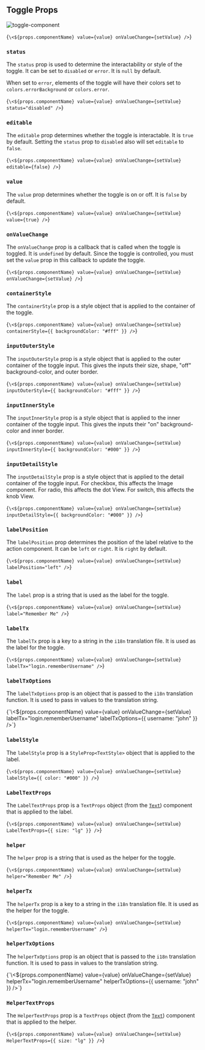 
## Toggle Props

![toggle-component](https://github.com/user-attachments/assets/ffbbe61e-9aea-4895-ab19-d38f76b3e379)

<CodeBlock language="tsx">{`\<${props.componentName} value={value} onValueChange={setValue} />`}</CodeBlock>

### `status`

The `status` prop is used to determine the interactability or style of the toggle. It can be set to `disabled` or `error`. It is `null` by default.

When set to `error`, elements of the toggle will have their colors set to `colors.errorBackground` or `colors.error`.

<CodeBlock language="tsx">{`\<${props.componentName} value={value} onValueChange={setValue} status="disabled" />`}</CodeBlock>

### `editable`

The `editable` prop determines whether the toggle is interactable. It is `true` by default. Setting the `status` prop to `disabled` also will set `editable` to `false`.

<CodeBlock language="tsx">{`\<${props.componentName} value={value} onValueChange={setValue} editable={false} />`}</CodeBlock>

### `value`

The `value` prop determines whether the toggle is on or off. It is `false` by default.

<CodeBlock language="tsx">{`\<${props.componentName} value={value} onValueChange={setValue} value={true} />`}</CodeBlock>

### `onValueChange`

The `onValueChange` prop is a callback that is called when the toggle is toggled. It is `undefined` by default. Since the toggle is controlled, you must set the `value` prop in this callback to update the toggle.

<CodeBlock language="tsx">{`\<${props.componentName} value={value} onValueChange={setValue} onValueChange={setValue} />`}</CodeBlock>

### `containerStyle`

The `containerStyle` prop is a style object that is applied to the container of the toggle.

<CodeBlock language="tsx">{`\<${props.componentName} value={value} onValueChange={setValue} containerStyle={{ backgroundColor: "#fff" }} />`}</CodeBlock>

### `inputOuterStyle`

The `inputOuterStyle` prop is a style object that is applied to the outer container of the toggle input. This gives the inputs their size, shape, "off" background-color, and outer border.

<CodeBlock language="tsx">{`\<${props.componentName} value={value} onValueChange={setValue} inputOuterStyle={{ backgroundColor: "#fff" }} />`}</CodeBlock>

### `inputInnerStyle`

The `inputInnerStyle` prop is a style object that is applied to the inner container of the toggle input. This gives the inputs their "on" background-color and inner border.

<CodeBlock language="tsx">{`\<${props.componentName} value={value} onValueChange={setValue} inputInnerStyle={{ backgroundColor: "#000" }} />`}</CodeBlock>

### `inputDetailStyle`

The `inputDetailStyle` prop is a style object that is applied to the detail container of the toggle input. For checkbox, this affects the Image component. For radio, this affects the dot View. For switch, this affects the knob View.

<CodeBlock language="tsx">{`\<${props.componentName} value={value} onValueChange={setValue} inputDetailStyle={{ backgroundColor: "#000" }} />`}</CodeBlock>

### `labelPosition`

The `labelPosition` prop determines the position of the label relative to the action component. It can be `left` or `right`. It is `right` by default.

<CodeBlock language="tsx">{`\<${props.componentName} value={value} onValueChange={setValue} labelPosition="left" />`}</CodeBlock>

### `label`

The `label` prop is a string that is used as the label for the toggle.

<CodeBlock language="tsx">{`\<${props.componentName} value={value} onValueChange={setValue} label="Remember Me" />`}</CodeBlock>

### `labelTx`

The `labelTx` prop is a key to a string in the `i18n` translation file. It is used as the label for the toggle.

<CodeBlock language="tsx">{`\<${props.componentName} value={value} onValueChange={setValue} labelTx="login.rememberUsername" />`}</CodeBlock>

### `labelTxOptions`

The `labelTxOptions` prop is an object that is passed to the `i18n` translation function. It is used to pass in values to the translation string.

<CodeBlock language="tsx">
  {`\<${props.componentName} 
  value={value}
  onValueChange={setValue}
  labelTx="login.rememberUsername"
  labelTxOptions={{ username: "john" }}
/>`}
</CodeBlock>

### `labelStyle`

The `labelStyle` prop is a `StyleProp<TextStyle>` object that is applied to the label.

<CodeBlock language="tsx">{`\<${props.componentName} value={value} onValueChange={setValue} labelStyle={{ color: "#000" }} />`}</CodeBlock>

### `LabelTextProps`

The `LabelTextProps` prop is a `TextProps` object (from the [`Text`](./Text.md)) component that is applied to the label.

<CodeBlock language="tsx">{`\<${props.componentName} value={value} onValueChange={setValue} LabelTextProps={{ size: "lg" }} />`}</CodeBlock>

### `helper`

The `helper` prop is a string that is used as the helper for the toggle.

<CodeBlock language="tsx">{`\<${props.componentName} value={value} onValueChange={setValue} helper="Remember Me" />`}</CodeBlock>

### `helperTx`

The `helperTx` prop is a key to a string in the `i18n` translation file. It is used as the helper for the toggle.

<CodeBlock language="tsx">{`\<${props.componentName} value={value} onValueChange={setValue} helperTx="login.rememberUsername" />`}</CodeBlock>

### `helperTxOptions`

The `helperTxOptions` prop is an object that is passed to the `i18n` translation function. It is used to pass in values to the translation string.

<CodeBlock language="tsx">
  {`\<${props.componentName} 
  value={value}
  onValueChange={setValue}
  helperTx="login.rememberUsername"
  helperTxOptions={{ username: "john" }}
/>`}
</CodeBlock>

### `HelperTextProps`

The `HelperTextProps` prop is a `TextProps` object (from the [`Text`](./Text.md)) component that is applied to the helper.

<CodeBlock language="tsx">{`\<${props.componentName} value={value} onValueChange={setValue} HelperTextProps={{ size: "lg" }} />`}</CodeBlock>
